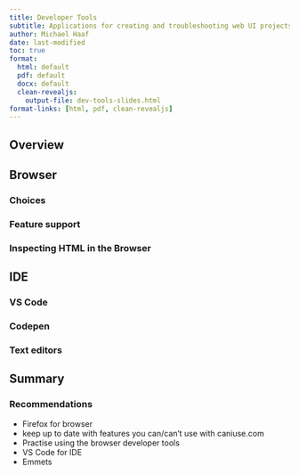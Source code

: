 ```yaml
---
title: Developer Tools
subtitle: Applications for creating and troubleshooting web UI projects
author: Michael Haaf
date: last-modified
toc: true
format: 
  html: default
  pdf: default
  docx: default
  clean-revealjs: 
    output-file: dev-tools-slides.html
format-links: [html, pdf, clean-revealjs]
---
```


## Overview

## Browser

### Choices

### Feature support

### Inspecting HTML in the Browser

## IDE

### VS Code

### Codepen

### Text editors

## Summary

### Recommendations

- Firefox for browser
- keep up to date with features you can/can't use with caniuse.com
- Practise using the browser developer tools
- VS Code for IDE
- Emmets
